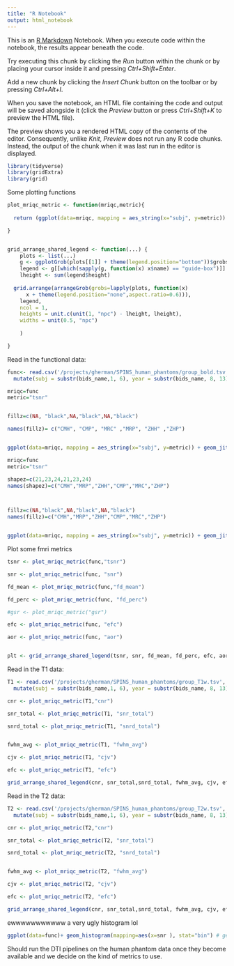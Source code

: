 ```yaml
---
title: "R Notebook"
output: html_notebook
---
```


This is an [R Markdown](http://rmarkdown.rstudio.com) Notebook. When you execute code within the notebook, the results appear beneath the code. 

Try executing this chunk by clicking the *Run* button within the chunk or by placing your cursor inside it and pressing *Ctrl+Shift+Enter*.

Add a new chunk by clicking the *Insert Chunk* button on the toolbar or by pressing *Ctrl+Alt+I*.

When you save the notebook, an HTML file containing the code and output will be saved alongside it (click the *Preview* button or press *Ctrl+Shift+K* to preview the HTML file).

The preview shows you a rendered HTML copy of the contents of the editor. Consequently, unlike *Knit*, *Preview* does not run any R code chunks. Instead, the output of the chunk when it was last run in the editor is displayed.


```r
library(tidyverse)
library(gridExtra)
library(grid)
```


Some plotting functions

```r
plot_mriqc_metric <- function(mriqc,metric){
  
  return (ggplot(data=mriqc, mapping = aes_string(x="subj", y=metric)) + geom_jitter(width=0.1, aes( colour=scanner_type, shape=parent_site))+theme_classic(base_size=6)+theme(panel.background = element_rect(fill="white", colour="white"),axis.title.x=element_blank()))

}


grid_arrange_shared_legend <- function(...) {
    plots <- list(...)
    g <- ggplotGrob(plots[[1]] + theme(legend.position="bottom"))$grobs
    legend <- g[[which(sapply(g, function(x) x$name) == "guide-box")]]
    lheight <- sum(legend$height)
    
  grid.arrange(arrangeGrob(grobs=lapply(plots, function(x)
      x + theme(legend.position="none",aspect.ratio=0.6))),
    legend,
    ncol = 1,
    heights = unit.c(unit(1, "npc") - lheight, lheight),
    widths = unit(0.5, "npc")
    
    )

}

```



Read in the functional data: 
```r
func<- read.csv('/projects/gherman/SPINS_human_phantoms/group_bold.tsv', sep='\t') %>%
  mutate(subj = substr(bids_name,1, 6), year = substr(bids_name, 8, 13), site=substr(bids_name, 14, 16), parent_site=substr(bids_name,14,15)) %>% mutate(scanner_type= ifelse(substr(bids_name,16,16)=="P", "prisma","GE"))
```



```r
mriqc=func
metric="tsnr"


fillz=c(NA, "black",NA,"black",NA,"black")

names(fillz)= c("CMH", "CMP", "MRC" ,"MRP", "ZHH" ,"ZHP")


ggplot(data=mriqc, mapping = aes_string(x="subj", y=metric)) + geom_jitter(width=0.1, aes( fill=scanner_type, shape=parent_site))+theme_classic(base_size=6)+theme(panel.background = element_rect(fill="white", colour="white"),axis.title.x=element_blank()) +scale_shape_manual(values=c(21,23,24))+scale_fill_manual(values=c(NA,"black")) +guides(fill=guide_legend("title"), shape=guide_legend("title"))


```



```r
mriqc=func
metric="tsnr"

shapez=c(21,23,24,21,23,24)
names(shapez)=c("CMH","MRP","ZHH","CMP","MRC","ZHP")



fillz=c(NA,"black",NA,"black",NA,"black")
names(fillz)=c("CMH","MRP","ZHH","CMP","MRC","ZHP")


ggplot(data=mriqc, mapping = aes_string(x="subj", y=metric)) + geom_jitter(width=0.1, aes( fill=site, shape=site))+theme_classic(base_size=6)+theme(panel.background = element_rect(fill="white", colour="white"),axis.title.x=element_blank()) +scale_shape_manual(values=shapez)+scale_fill_manual(values=fillz) +guides(fill=guide_legend("title"), shape=guide_legend("title"))


```



Plot some fmri metrics
```r

tsnr <- plot_mriqc_metric(func,"tsnr")

snr <- plot_mriqc_metric(func, "snr")

fd_mean <- plot_mriqc_metric(func,"fd_mean")

fd_perc <- plot_mriqc_metric(func, "fd_perc")

#gsr <- plot_mriqc_metric("gsr")

efc <- plot_mriqc_metric(func, "efc")

aor <- plot_mriqc_metric(func, "aor")


plt <- grid_arrange_shared_legend(tsnr, snr, fd_mean, fd_perc, efc, aor)

```





Read in the T1 data: 
```r
T1 <- read.csv('/projects/gherman/SPINS_human_phantoms/group_T1w.tsv', sep='\t') %>%
  mutate(subj = substr(bids_name,1, 6), year = substr(bids_name, 8, 13), site=substr(bids_name, 14, 16))
```


```r

cnr <- plot_mriqc_metric(T1,"cnr")

snr_total <- plot_mriqc_metric(T1, "snr_total")

snrd_total <- plot_mriqc_metric(T1, "snrd_total")


fwhm_avg <- plot_mriqc_metric(T1, "fwhm_avg")

cjv <- plot_mriqc_metric(T1, "cjv")

efc <- plot_mriqc_metric(T1, "efc")

grid_arrange_shared_legend(cnr, snr_total,snrd_total, fwhm_avg, cjv, efc)
```


Read in the T2 data: 
```r
T2 <- read.csv('/projects/gherman/SPINS_human_phantoms/group_T2w.tsv', sep='\t') %>%
  mutate(subj = substr(bids_name,1, 6), year = substr(bids_name, 8, 13), site=substr(bids_name, 14, 16))
```


```r

cnr <- plot_mriqc_metric(T2,"cnr")

snr_total <- plot_mriqc_metric(T2, "snr_total")

snrd_total <- plot_mriqc_metric(T2, "snrd_total")


fwhm_avg <- plot_mriqc_metric(T2, "fwhm_avg")

cjv <- plot_mriqc_metric(T2, "cjv")

efc <- plot_mriqc_metric(T2, "efc")

grid_arrange_shared_legend(cnr, snr_total,snrd_total, fwhm_avg, cjv, efc)

```


ewwwwwwwwwww a very ugly histogram lol
```r
ggplot(data=func)+ geom_histogram(mapping=aes(x=snr ), stat="bin") # geom_bar(mapping=aes(x=snr, y=..prop.. , group=1))
```


Should run the DTI pipelines on the human phantom data once they become available and we decide on the kind of metrics to use.